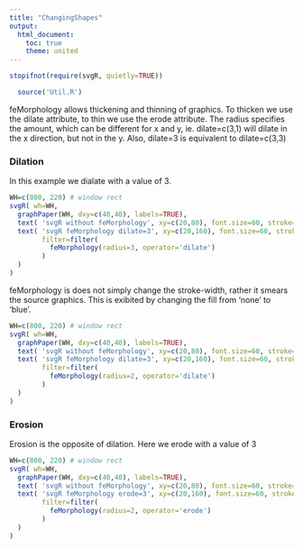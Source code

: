```yaml
---
title: "ChangingShapes"
output:
  html_document:
    toc: true
    theme: united
---
```



```r
stopifnot(require(svgR, quietly=TRUE))
```

```r
  source('Util.R')
```

feMorphology allows thickening and thinning of graphics.
To thicken we use the dilate attribute, to thin we use the erode attribute. The radius specifies the amount, which can be different for x and y, ie. dilate=c(3,1) will dilate in the x direction, but not in the y. Also, dilate=3 is equivalent to dilate=c(3,3) 


### Dilation

In this example we dialate with a value of 3.

```r
WH=c(800, 220) # window rect
svgR( wh=WH,
  graphPaper(WH, dxy=c(40,40), labels=TRUE), 
  text( 'svgR without feMorphology', xy=c(20,80), font.size=60, stroke="red", fill="none"), 
  text( 'svgR feMorphology dilate=3', xy=c(20,160), font.size=60, stroke="red", fill="none", 
        filter=filter(
          feMorphology(radius=3, operator='dilate')
        )
  )
)
```

feMorphology is does not simply change the stroke-width, rather it smears the source graphics. This is exibited by 
changing the fill from 'none' to 'blue'.

```r
WH=c(800, 220) # window rect
svgR( wh=WH,
  graphPaper(WH, dxy=c(40,40), labels=TRUE), 
  text( 'svgR without feMorphology', xy=c(20,80), font.size=60, stroke="red", fill="blue"), 
  text( 'svgR feMorphology dilate=3', xy=c(20,160), font.size=60, stroke="red", fill="blue", 
        filter=filter(
          feMorphology(radius=2, operator='dilate')
        )
  )
)
```

### Erosion

Erosion is the opposite of dilation. 
Here we erode with a value of 3
```r
WH=c(800, 220) # window rect
svgR( wh=WH,
  graphPaper(WH, dxy=c(40,40), labels=TRUE), 
  text( 'svgR without feMorphology', xy=c(20,80), font.size=60, stroke="red", fill="blue"), 
  text( 'svgR feMorphology erode=3', xy=c(20,160), font.size=60, stroke="red", fill="blue", 
        filter=filter(
          feMorphology(radius=2, operator='erode')
        )
  )
)
```

